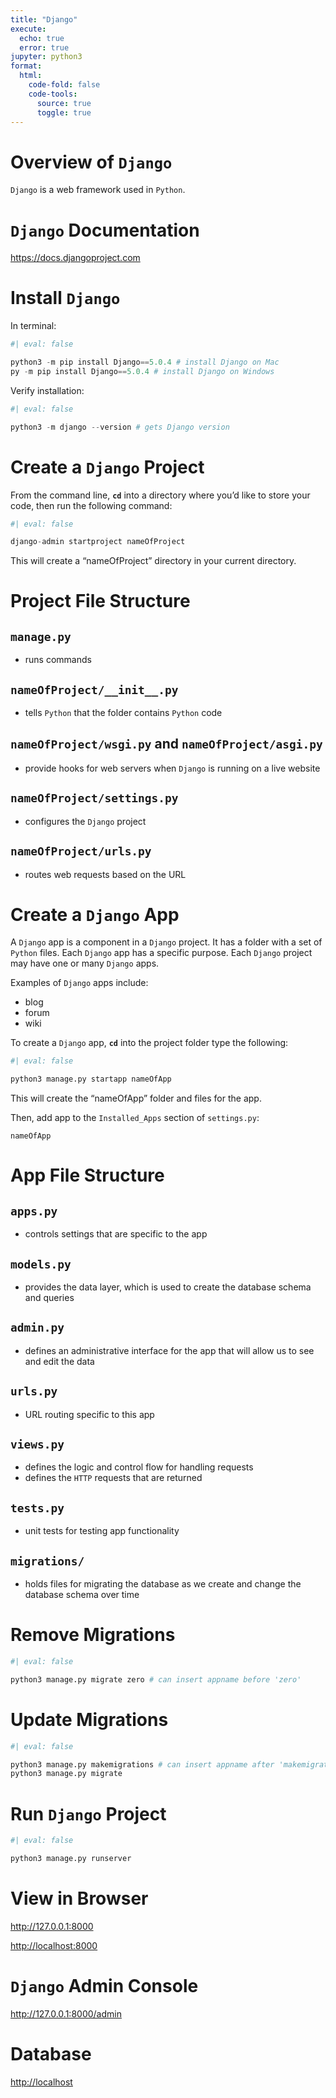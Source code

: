```yaml
---
title: "Django"
execute:
  echo: true
  error: true
jupyter: python3
format:
  html:
    code-fold: false
    code-tools:
      source: true
      toggle: true
---
```


# Overview of `Django`

`Django` is a web framework used in `Python`.

# `Django` Documentation

<https://docs.djangoproject.com>

# Install `Django`

In terminal:

```python
#| eval: false

python3 -m pip install Django==5.0.4 # install Django on Mac
py -m pip install Django==5.0.4 # install Django on Windows
```

Verify installation:

```python
#| eval: false

python3 -m django --version # gets Django version
```

# Create a `Django` Project

From the command line, **`cd`** into a directory where you’d like to store your code, then run the following command:

```python
#| eval: false

django-admin startproject nameOfProject
```

This will create a "nameOfProject" directory in your current directory.

# Project File Structure

## `manage.py`

- runs commands

## `nameOfProject/__init__.py`

- tells `Python` that the folder contains `Python` code

## `nameOfProject/wsgi.py` and `nameOfProject/asgi.py`

- provide hooks for web servers when `Django` is running on a live website

## `nameOfProject/settings.py`

- configures the `Django` project

## `nameOfProject/urls.py`

- routes web requests based on the URL

# Create a `Django` App

A `Django` app is a component in a `Django` project.
It has a folder with a set of `Python` files.
Each `Django` app has a specific purpose.
Each `Django` project may have one or many `Django` apps.

Examples of `Django` apps include:

- blog
- forum
- wiki

To create a `Django` app, **`cd`** into the project folder type the following:

```python
#| eval: false

python3 manage.py startapp nameOfApp
```

This will create the "nameOfApp" folder and files for the app.

Then, add app to the `Installed_Apps` section of `settings.py`:

`nameOfApp`

# App File Structure

## `apps.py`

- controls settings that are specific to the app

## `models.py`

- provides the data layer, which is used to create the database schema and queries

## `admin.py`

- defines an administrative interface for the app that will allow us to see and edit the data

## `urls.py`

- URL routing specific to this app

## `views.py`

- defines the logic and control flow for handling requests
- defines the `HTTP` requests that are returned

## `tests.py`

- unit tests for testing app functionality

## `migrations/`

- holds files for migrating the database as we create and change the database schema over time

# Remove Migrations

```python
#| eval: false

python3 manage.py migrate zero # can insert appname before 'zero'
```

# Update Migrations

```python
#| eval: false

python3 manage.py makemigrations # can insert appname after 'makemigrations'
python3 manage.py migrate
```

# Run `Django` Project

```python
#| eval: false

python3 manage.py runserver
```

# View in Browser

<http://127.0.0.1:8000>

<http://localhost:8000>

# `Django` Admin Console

<http://127.0.0.1:8000/admin>

# Database

<http://localhost>
